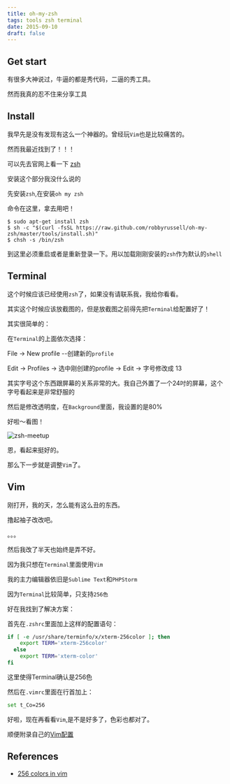 ```yaml
---
title: oh-my-zsh
tags: tools zsh terminal
date: 2015-09-10
draft: false
---
```


## Get start

有很多大神说过，牛逼的都是秀代码，二逼的秀工具。

然而我真的忍不住来分享工具

## Install

我早先是没有发现有这么一个神器的。曾经玩`Vim`也是比较痛苦的。

然而我最近找到了！！！

可以先去官网上看一下 [zsh](http://ohmyz.sh)

安装这个部分我没什么说的

先安装`zsh`,在安装`oh my zsh`

命令在这里，拿去用吧！
```console
$ sudo apt-get install zsh
$ sh -c "$(curl -fsSL https://raw.github.com/robbyrussell/oh-my-zsh/master/tools/install.sh)"
$ chsh -s /bin/zsh
```

到这里必须重启或者是重新登录一下。用以加载刚刚安装的`zsh`作为默认的`shell`

## Terminal

这个时候应该已经使用`zsh`了，如果没有请联系我，我给你看看。

其实这个时候应该放截图的，但是放截图之前得先把`Terminal`给配置好了！

其实很简单的：

在`Terminal`的上面依次选择：

File -> New profile --创建新的`profile`

Edit -> Profiles -> 选中刚创建的profile -> Edit -> 字号修改成 13

其实字号这个东西跟屏幕的关系非常的大。我自己外置了一个24吋的屏幕，这个字号看起来是非常舒服的

然后是修改透明度，在`Background`里面，我设置的是80%

好啦～看图！

![zsh-meetup](/zsh-meetup.png)

恩，看起来挺好的。

那么下一步就是调整`Vim`了。

## Vim

刚打开，我的天，怎么能有这么丑的东西。

撸起袖子改改吧。

。。。

然后我改了半天也始终是弄不好。

因为我只想在`Terminal`里面使用`Vim`

我的主力编辑器依旧是`Sublime Text`和`PHPStorm`

因为`Terminal`比较简单，只支持`256色`

好在我找到了解决方案：

首先在`.zshrc`里面加上这样的配置语句：

```bash
if [ -e /usr/share/terminfo/x/xterm-256color ]; then
    export TERM='xterm-256color'
  else
    export TERM='xterm-color'
fi
```
这里使得Terminal确认是256色

然后在`.vimrc`里面在行首加上：

```bash
set t_Co=256
```

好啦，现在再看看`Vim`,是不是好多了，色彩也都对了。

顺便附录自己的[Vim配置](https://github.com/AnnatarHe/vimConfigure)

## References

* [256 colors in vim](http://vim.wikia.com/wiki/256_colors_in_vim)
